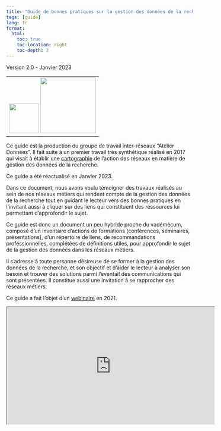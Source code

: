 ```yaml
---
title: "Guide de bonnes pratiques sur la gestion des données de la recherche"
tags: [guide]
lang: fr
format:
  html:
    toc: true
    toc-location: right
    toc-depth: 2
---
```


Version 2.0 - Janvier 2023

<table><tr align="center"><td>
<a href="https://mi-gt-donnees.pages.math.unistra.fr/guide/"> <img src="images/html.png" width=80></a>
<a href="https://mi-gt-donnees.pages.math.unistra.fr/guide/guide_bonnes_pratiques_gestion_donnees_recherche_v1.pdf"> <img src="images/pdf.png" width=150></a>
</td></tr></table>

Ce guide est la production du groupe de travail inter-réseaux “Atelier Données”. Il fait suite à un premier travail très synthétique réalisé en 2017 qui visait à établir une [cartographie](/download/GTInterreseaux-CartoSyntheseV6-optimise.pdf) de l’action des réseaux en matière de gestion des données de la recherche.

Ce guide a été réactualisé en Janvier 2023.

Dans ce document, nous avons voulu témoigner des travaux réalisés au sein de nos réseaux métiers qui rendent compte de la gestion des données de la recherche tout en guidant le lecteur vers des bonnes
pratiques en l’invitant aussi à cliquer sur des liens qui constituent des ressources lui permettant d’approfondir le sujet.

Ce guide est donc un document un peu hybride proche du vadémécum, composé d’un inventaire d’actions de formations (conférences, séminaires, présentations), d’un répertoire de liens, de recommandations
professionnelles, complétées de définitions utiles, pour approfondir le sujet de la gestion des données dans les réseaux métiers.

Il s’adresse à toute personne désireuse de se former à la gestion des données de la recherche, et son objectif et d’aider le lecteur à analyser son besoin et trouver des solutions parmi l’eventail des
communications qui sont présentées. Il constitue aussi une invitation à se rapprocher des réseaux métiers.

Ce guide a fait l'objet d'un [webinaire](/download/Guide_Bonnes_Pratiques_Janvier_2021.pdf) en 2021. 

<iframe width="560" height="315" src="https://www.canal-u.tv/embed/112612?t=0" allowfullscreen></iframe>

